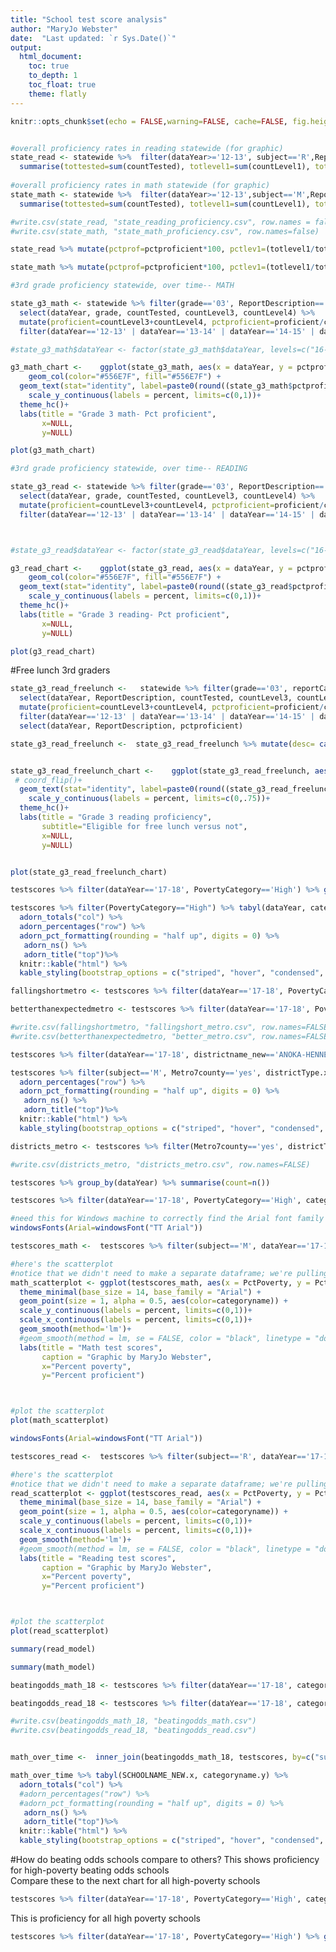 ```yaml
---
title: "School test score analysis"
author: "MaryJo Webster"
date:  "Last updated: `r Sys.Date()`"
output:
  html_document: 
    toc: true
    to_depth: 1
    toc_float: true
    theme: flatly
---
```


```r
knitr::opts_chunk$set(echo = FALSE,warning=FALSE, cache=FALSE, fig.height = 6, fig.width = 8)
```


```r

```



```r

#overall proficiency rates in reading statewide (for graphic)
state_read <- statewide %>%  filter(dataYear>='12-13', subject=='R',ReportDescription=='All Students') %>% group_by(dataYear, subject) %>% 
  summarise(tottested=sum(countTested), totlevel1=sum(countLevel1), totlevel2=sum(countLevel2), totlevel3=sum(countLevel3), totlevel4=sum(countLevel4)) %>% mutate(countproficient=totlevel3+totlevel4, pctproficient=countproficient/tottested)
  
#overall proficiency rates in math statewide (for graphic)
state_math <- statewide %>%  filter(dataYear>='12-13',subject=='M',ReportDescription=='All Students') %>% group_by(dataYear, subject) %>% 
  summarise(tottested=sum(countTested), totlevel1=sum(countLevel1), totlevel2=sum(countLevel2),  totlevel3=sum(countLevel3), totlevel4=sum(countLevel4)) %>% mutate(countproficient=totlevel3+totlevel4, pctproficient=countproficient/tottested)

#write.csv(state_read, "state_reading_proficiency.csv", row.names = false)
#write.csv(state_math, "state_math_proficiency.csv", row.names=false)


```


```r
state_read %>% mutate(pctprof=pctproficient*100, pctlev1=(totlevel1/tottested)*100, pctlev2=(totlevel2/tottested)*100, pctlev3=(totlevel3/tottested)*100, pctlev4=(totlevel4/tottested)*100) %>% select(dataYear, subject, pctprof, pctlev1, pctlev2, pctlev3, pctlev4)
```


```r
state_math %>% mutate(pctprof=pctproficient*100, pctlev1=(totlevel1/tottested)*100, pctlev2=(totlevel2/tottested)*100,pctlev3=(totlevel3/tottested)*100, pctlev4=(totlevel4/tottested)*100) %>% select(dataYear, subject, pctprof, pctlev1, pctlev2,  pctlev3, pctlev4)
```


```r
#3rd grade proficiency statewide, over time-- MATH

state_g3_math <- statewide %>% filter(grade=='03', ReportDescription=='All Students', subject=='M') %>%
  select(dataYear, grade, countTested, countLevel3, countLevel4) %>%
  mutate(proficient=countLevel3+countLevel4, pctproficient=proficient/countTested) %>%
  filter(dataYear=='12-13' | dataYear=='13-14' | dataYear=='14-15' | dataYear=='15-16' | dataYear=='16-17' | dataYear=='17-18')

#state_g3_math$dataYear <- factor(state_g3_math$dataYear, levels=c("16-17", "15-16", "14-15", "13-14", "12-13"))

g3_math_chart <- 	ggplot(state_g3_math, aes(x = dataYear, y = pctproficient)) +
	geom_col(color="#556E7F", fill="#556E7F") +
  geom_text(stat="identity", label=paste0(round((state_g3_math$pctproficient)*100,0),"%"), vjust= -1, size=4, position= position_dodge(width=1))+
	scale_y_continuous(labels = percent, limits=c(0,1))+
  theme_hc()+
  labs(title = "Grade 3 math- Pct proficient",
       x=NULL,
       y=NULL)

plot(g3_math_chart)
```

```r
#3rd grade proficiency statewide, over time-- READING

state_g3_read <- statewide %>% filter(grade=='03', ReportDescription=='All Students', subject=='R') %>%
  select(dataYear, grade, countTested, countLevel3, countLevel4) %>%
  mutate(proficient=countLevel3+countLevel4, pctproficient=proficient/countTested) %>%
  filter(dataYear=='12-13' | dataYear=='13-14' | dataYear=='14-15' | dataYear=='15-16' | dataYear=='16-17')



#state_g3_read$dataYear <- factor(state_g3_read$dataYear, levels=c("16-17", "15-16", "14-15", "13-14", "12-13"))

g3_read_chart <- 	ggplot(state_g3_read, aes(x = dataYear, y = pctproficient)) +
	geom_col(color="#556E7F", fill="#556E7F") +
  geom_text(stat="identity", label=paste0(round((state_g3_read$pctproficient)*100,0),"%"), vjust= -1, size=4, position= position_dodge(width=1))+
	scale_y_continuous(labels = percent, limits=c(0,1))+
  theme_hc()+
  labs(title = "Grade 3 reading- Pct proficient",
       x=NULL,
       y=NULL)

plot(g3_read_chart)
```

#Free lunch 3rd graders

```r
state_g3_read_freelunch <-   statewide %>% filter(grade=='03', reportCategory=="EconomicStatus", subject=='R') %>%
  select(dataYear, ReportDescription, countTested, countLevel3, countLevel4) %>%
  mutate(proficient=countLevel3+countLevel4, pctproficient=proficient/countTested) %>%
  filter(dataYear=='12-13' | dataYear=='13-14' | dataYear=='14-15' | dataYear=='15-16' | dataYear=='16-17') %>% 
  select(dataYear, ReportDescription, pctproficient)

state_g3_read_freelunch <-  state_g3_read_freelunch %>% mutate(desc= case_when(ReportDescription=="Eligible for Free/Reduced Priced Meals"~'Eligible', TRUE~'Not eligible')) %>% select(dataYear, desc, pctproficient) %>% arrange(desc(dataYear), desc(desc))


state_g3_read_freelunch_chart <- 	ggplot(state_g3_read_freelunch, aes(x = dataYear, y = pctproficient, fill = desc, color = desc)) + geom_bar(stat="identity", position=position_dodge())+
 # coord_flip()+
  geom_text(stat="identity", label=paste0(round((state_g3_read_freelunch$pctproficient)*100,0),"%"), vjust=-1, position= position_dodge(width=1))+
	scale_y_continuous(labels = percent, limits=c(0,.75))+
  theme_hc()+
  labs(title = "Grade 3 reading proficiency",
       subtitle="Eligible for free lunch versus not",
       x=NULL,
       y=NULL)


plot(state_g3_read_freelunch_chart)
```


```r
testscores %>% filter(dataYear=='17-18', PovertyCategory=='High') %>% group_by(categoryname) %>% summarise(count=n()) %>% mutate(pct=count/sum(count))
```


```r
testscores %>% filter(PovertyCategory=="High") %>% tabyl(dataYear, categoryname) %>% 
  adorn_totals("col") %>%
  adorn_percentages("row") %>%
  adorn_pct_formatting(rounding = "half up", digits = 0) %>%
   adorn_ns() %>% 
   adorn_title("top")%>%
  knitr::kable("html") %>% 
  kable_styling(bootstrap_options = c("striped", "hover", "condensed", "responsive"), full_width = F, position="left")
```




```r
fallingshortmetro <- testscores %>% filter(dataYear=='17-18', PovertyCategory=='High', categoryname=='Falling short', Metro7county=='yes') %>% select(subject, districtname_new, SCHOOLNAME_NEW,  PctProf, predicted, residual, pctminority, PctPoverty, districtType.y) %>% arrange((SCHOOLNAME_NEW))

betterthanexpectedmetro <- testscores %>% filter(dataYear=='17-18', PovertyCategory=='High', categoryname=='Better than expected', Metro7county=='yes') %>% select(subject, districtname_new, SCHOOLNAME_NEW,  PctProf, predicted, residual, pctminority, PctPoverty, districtType.y) %>% arrange((SCHOOLNAME_NEW))

#write.csv(fallingshortmetro, "fallingshort_metro.csv", row.names=FALSE)
#write.csv(betterthanexpectedmetro, "better_metro.csv", row.names=FALSE)
```

```r
testscores %>% filter(dataYear=='17-18', districtname_new=='ANOKA-HENNEPIN', Metro7county=='yes') %>% select(subject, districtname_new, SCHOOLNAME_NEW,  categoryname,PctProf, predicted, residual, pctminority, districtType.y) %>% arrange((SCHOOLNAME_NEW))
```


```r
testscores %>% filter(subject=='M', Metro7county=='yes', districtType.x!='07', PovertyCategory=='High', dataYear=='17-18') %>% tabyl(districtname_new, categoryname) %>%     adorn_totals("col") %>%
  adorn_percentages("row") %>%
  adorn_pct_formatting(rounding = "half up", digits = 0) %>%
   adorn_ns() %>% 
   adorn_title("top")%>%
  knitr::kable("html") %>% 
  kable_styling(bootstrap_options = c("striped", "hover", "condensed", "responsive"), full_width = F, position="left")
```


```r
districts_metro <- testscores %>% filter(Metro7county=='yes', districtType.x!='07',  dataYear=='17-18') %>% select(subject, districtname_new, SCHOOLNAME_NEW, categoryname, PovertyCategory, PctProf, predicted, residual)

#write.csv(districts_metro, "districts_metro.csv", row.names=FALSE)
```



```r
testscores %>% group_by(dataYear) %>% summarise(count=n())
```


```r
testscores %>% filter(dataYear=='17-18', PovertyCategory=='High', categoryname=='Better than expected', subject=='M') %>% select(subject, districtname_new, SCHOOLNAME_NEW,  PctProf, predicted, residual, pctminority, districtType.y) %>% arrange(desc(residual))
```




```r
#need this for Windows machine to correctly find the Arial font family
windowsFonts(Arial=windowsFont("TT Arial")) 

testscores_math <-  testscores %>% filter(subject=='M', dataYear=='17-18', categoryname!='Not enough students tested')

#here's the scatterplot
#notice that we didn't need to make a separate dataframe; we're pulling from the main one
math_scatterplot <- ggplot(testscores_math, aes(x = PctPoverty, y = PctProf)) +
  theme_minimal(base_size = 14, base_family = "Arial") + 
  geom_point(size = 1, alpha = 0.5, aes(color=categoryname)) + 
  scale_y_continuous(labels = percent, limits=c(0,1))+
  scale_x_continuous(labels = percent, limits=c(0,1))+
  geom_smooth(method='lm')+
  #geom_smooth(method = lm, se = FALSE, color = "black", linetype = "dotdash", size = 0.3) +
  labs(title = "Math test scores", 
       caption = "Graphic by MaryJo Webster",
       x="Percent poverty",
       y="Percent proficient")



#plot the scatterplot
plot(math_scatterplot)
```


```r
windowsFonts(Arial=windowsFont("TT Arial")) 

testscores_read <-  testscores %>% filter(subject=='R', dataYear=='17-18', categoryname!="Not enough students tested")

#here's the scatterplot
#notice that we didn't need to make a separate dataframe; we're pulling from the main one
read_scatterplot <- ggplot(testscores_read, aes(x = PctPoverty, y = PctProf)) +
  theme_minimal(base_size = 14, base_family = "Arial") + 
  geom_point(size = 1, alpha = 0.5, aes(color=categoryname)) + 
  scale_y_continuous(labels = percent, limits=c(0,1))+
  scale_x_continuous(labels = percent, limits=c(0,1))+
  geom_smooth(method='lm')+
  #geom_smooth(method = lm, se = FALSE, color = "black", linetype = "dotdash", size = 0.3) +
  labs(title = "Reading test scores", 
       caption = "Graphic by MaryJo Webster",
       x="Percent poverty",
       y="Percent proficient")



#plot the scatterplot
plot(read_scatterplot)
```


```r
summary(read_model)
```

```r
summary(math_model)
```



```r
beatingodds_math_18 <- testscores %>% filter(dataYear=='17-18', categoryname=='Better than expected', subject=='M', PovertyCategory=='High', Metro7county=='yes')

beatingodds_read_18 <- testscores %>% filter(dataYear=='17-18', categoryname=='Better than expected', subject=='R', PovertyCategory=='High', Metro7county=='yes')

#write.csv(beatingodds_math_18, "beatingodds_math.csv")
#write.csv(beatingodds_read_18, "beatingodds_read.csv")


math_over_time <-  inner_join(beatingodds_math_18, testscores, by=c("subject"="subject", "schoolid"="schoolid"))

math_over_time %>% tabyl(SCHOOLNAME_NEW.x, categoryname.y) %>% 
  adorn_totals("col") %>%
  #adorn_percentages("row") %>%
  #adorn_pct_formatting(rounding = "half up", digits = 0) %>%
   adorn_ns() %>% 
   adorn_title("top")%>%
  knitr::kable("html") %>% 
  kable_styling(bootstrap_options = c("striped", "hover", "condensed", "responsive"), full_width = F, position="left")

```


#How do beating odds schools compare to others?
This shows proficiency for high-poverty beating odds schools<br>
Compare these to the next chart for all high-poverty schools
```r
testscores %>% filter(dataYear=='17-18', PovertyCategory=='High', categoryname=='Better than expected') %>% group_by(subject, categoryname) %>% summarise(prof=sum(numproficient), tot=sum(cntTested)) %>% mutate(pct=prof/tot)


```

This is proficiency for all high poverty schools
```r
testscores %>% filter(dataYear=='17-18', PovertyCategory=='High') %>% group_by(subject) %>% summarise(prof=sum(numproficient), tot=sum(cntTested)) %>% mutate(pct=prof/tot)
```

